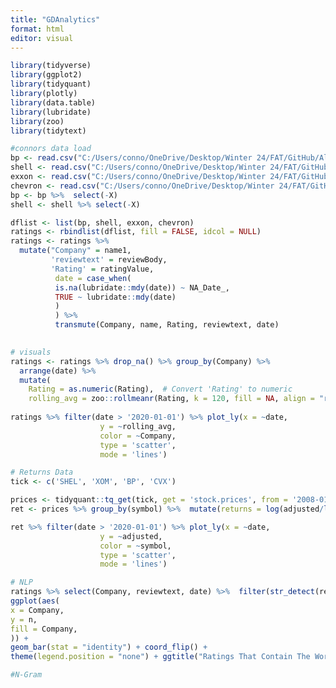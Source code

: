 ```yaml
---
title: "GDAnalytics"
format: html
editor: visual
---
```


```r
library(tidyverse)
library(ggplot2)
library(tidyquant)
library(plotly)
library(data.table)
library(lubridate)
library(zoo)
library(tidytext)
```

```r
#connors data load
bp <- read.csv("C:/Users/conno/OneDrive/Desktop/Winter 24/FAT/GitHub/AlgoTradingGD/AlgoTradingGD/BP.csv")
shell <- read.csv("C:/Users/conno/OneDrive/Desktop/Winter 24/FAT/GitHub/AlgoTradingGD/AlgoTradingGD/Shell.csv")
exxon <- read.csv("C:/Users/conno/OneDrive/Desktop/Winter 24/FAT/GitHub/AlgoTradingGD/AlgoTradingGD/exxonmobil.csv")
chevron <- read.csv("C:/Users/conno/OneDrive/Desktop/Winter 24/FAT/GitHub/AlgoTradingGD/AlgoTradingGD/chevron.csv")
bp <- bp %>%  select(-X)
shell <- shell %>% select(-X)
```

```r

dflist <- list(bp, shell, exxon, chevron)
ratings <- rbindlist(dflist, fill = FALSE, idcol = NULL)
ratings <- ratings %>%
  mutate("Company" = name1, 
         'reviewtext' = reviewBody,
         'Rating' = ratingValue,
          date = case_when(
          is.na(lubridate::mdy(date)) ~ NA_Date_,
          TRUE ~ lubridate::mdy(date)
          )
          ) %>%
          transmute(Company, name, Rating, reviewtext, date)
 


```
```r
# visuals
ratings <- ratings %>% drop_na() %>% group_by(Company) %>% 
  arrange(date) %>%
  mutate(
    Rating = as.numeric(Rating),  # Convert 'Rating' to numeric
    rolling_avg = zoo::rollmeanr(Rating, k = 120, fill = NA, align = "right", na.rm = TRUE))
  
ratings %>% filter(date > '2020-01-01') %>% plot_ly(x = ~date,
                    y = ~rolling_avg,
                    color = ~Company,
                    type = 'scatter',
                    mode = 'lines')
```



```r
# Returns Data
tick <- c('SHEL', 'XOM', 'BP', 'CVX')

prices <- tidyquant::tq_get(tick, get = 'stock.prices', from = '2008-01-01', to = Sys.Date())
ret <- prices %>% group_by(symbol) %>%  mutate(returns = log(adjusted/lag(adjusted)))

ret %>% filter(date > '2020-01-01') %>% plot_ly(x = ~date,
                    y = ~adjusted,
                    color = ~symbol,
                    type = 'scatter',
                    mode = 'lines')

```

```r
# NLP
ratings %>% select(Company, reviewtext, date) %>%  filter(str_detect(reviewtext, c('money|Money|Pay|pay|Compensation|compensation'))) %>% count(Company) %>% 
ggplot(aes(
x = Company,
y = n,
fill = Company,
)) +
geom_bar(stat = "identity") + coord_flip() +
theme(legend.position = "none") + ggtitle("Ratings That Contain The Word 'money', 'pay', or 'compensation'")

#N-Gram

  

```

